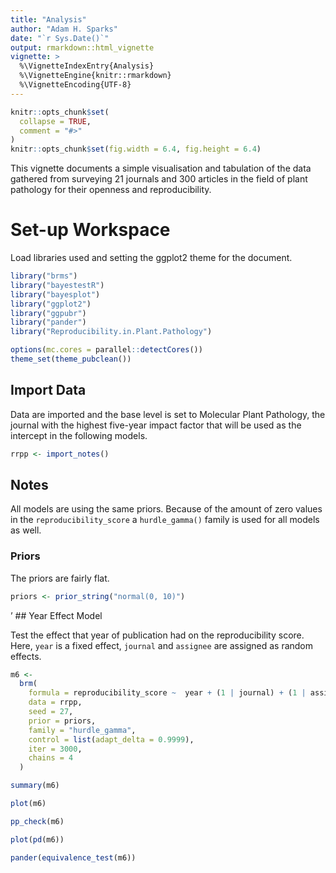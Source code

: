 ```yaml
---
title: "Analysis"
author: "Adam H. Sparks"
date: "`r Sys.Date()`"
output: rmarkdown::html_vignette
vignette: >
  %\VignetteIndexEntry{Analysis}
  %\VignetteEngine{knitr::rmarkdown}
  %\VignetteEncoding{UTF-8}
---
```


```r
knitr::opts_chunk$set(
  collapse = TRUE,
  comment = "#>"
)
knitr::opts_chunk$set(fig.width = 6.4, fig.height = 6.4)
```

This vignette documents a simple visualisation and tabulation of the data gathered from surveying 21 journals and 300 articles in the field of plant pathology for their openness and reproducibility.

# Set-up Workspace

Load libraries used and setting the ggplot2 theme for the document.

```r
library("brms")
library("bayestestR")
library("bayesplot")
library("ggplot2")
library("ggpubr")
library("pander")
library("Reproducibility.in.Plant.Pathology")

options(mc.cores = parallel::detectCores())
theme_set(theme_pubclean())
```

## Import Data

Data are imported and the base level is set to Molecular Plant Pathology, the journal with the highest five-year impact factor that will be used as the intercept in the following models.

```r
rrpp <- import_notes()
```

## Notes

All models are using the same priors. Because of the amount of zero values in the `reproducibility_score` a `hurdle_gamma()` family is used for all models as well.

### Priors

The priors are fairly flat.

```r
priors <- prior_string("normal(0, 10)")
```
'
## Year Effect Model

Test the effect that year of publication had on the reproducibility score.
Here, `year` is a fixed effect, `journal` and `assignee` are assigned as random effects.

```r
m6 <-
  brm(
    formula = reproducibility_score ~  year + (1 | journal) + (1 | assignee),
    data = rrpp,
    seed = 27,
    prior = priors,
    family = "hurdle_gamma",
    control = list(adapt_delta = 0.9999),
    iter = 3000,
    chains = 4
  )

summary(m6)

plot(m6)

pp_check(m6)

plot(pd(m6))

pander(equivalence_test(m6))
```
